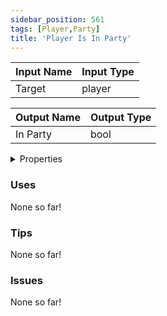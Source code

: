 ```yaml
---
sidebar_position: 561
tags: [Player,Party]
title: 'Player Is In Party'
---
```






<DocusaurusSvg />

| Input Name | Input Type |
|-----------|-----------|
| Target | player |

| Output Name | Output Type |
|-----------|-----------|
| In Party | bool |


<details>
  <summary>Properties</summary>
  <div>
    <div>
    <table>
      <thead>
        <tr>
          <th>Is beta required?</th>
          <th>No</th>
        </tr>
        <tr>
          <th>Is this chip a trolling risk?</th>
          <th>No</th>
        </tr>
        <tr>
          <th>Is this chip a role assignment risk?</th>
          <th>No</th>
        </tr>
        <tr>
          <th>Chip UUID</th>
          <th>7e6788b0-08a1-4c76-b591-9c8460bcf925</th>
        </tr>
        <tr>
          <th>Room availability</th>
          <th>Available everywhere</th>
        </tr>
      </thead>
    </table>
    </div>
  </div>
</details>

### Uses

None so far!

### Tips

None so far!

### Issues

None so far!
